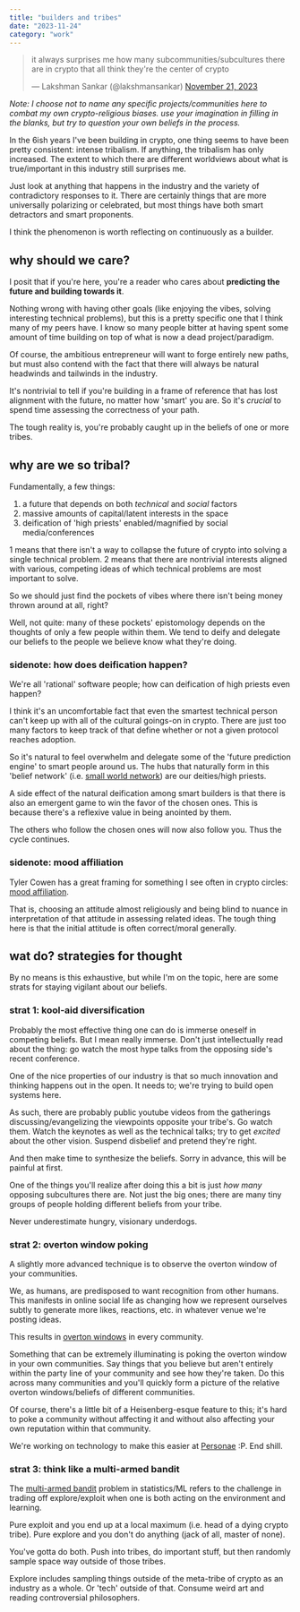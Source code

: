 ```yaml
---
title: "builders and tribes"
date: "2023-11-24"
category: "work"
---
```


<blockquote class="twitter-tweet"><p lang="en" dir="ltr">it always surprises me how many subcommunities/subcultures there are in crypto that all think they're the center of crypto</p>&mdash; Lakshman Sankar (@lakshmansankar) <a href="https://twitter.com/lakshmansankar/status/1727079319804269050?ref_src=twsrc%5Etfw">November 21, 2023</a></blockquote>

*Note: I choose not to name any specific projects/communities here to combat my own crypto-religious biases. use your imagination in filling in the blanks, but try to question your own beliefs in the process.*

In the 6ish years I've been building in crypto, one thing seems to have been pretty consistent: intense tribalism. If anything, the tribalism has only increased. The extent to which there are different worldviews about what is true/important in this industry still surprises me.

Just look at anything that happens in the industry and the variety of contradictory responses to it. There are certainly things that are more universally polarizing or celebrated, but most things have both smart detractors and smart proponents.

I think the phenomenon is worth reflecting on continuously as a builder.

## why should we care?

I posit that if you're here, you're a reader who cares about **predicting the future and building towards it**.

Nothing wrong with having other goals (like enjoying the vibes, solving interesting technical problems), but this is a pretty specific one that I think many of my peers have. I know so many people bitter at having spent some amount of time building on top of what is now a dead project/paradigm.

Of course, the ambitious entrepreneur will want to forge entirely new paths, but must also contend with the fact that there will always be natural headwinds and tailwinds in the industry.

It's nontrivial to tell if you're building in a frame of reference that has lost alignment with the future, no matter how 'smart' you are. So it's *crucial* to spend time assessing the correctness of your path.

The tough reality is, you're probably caught up in the beliefs of one or more tribes.

## why are we so tribal?

Fundamentally, a few things:

1. a future that depends on both *technical* and *social* factors
2. massive amounts of capital/latent interests in the space
3. deification of 'high priests' enabled/magnified by social media/conferences

1 means that there isn't a way to collapse the future of crypto into solving a single technical problem. 2 means that there are nontrivial interests aligned with various, competing ideas of which technical problems are most important to solve.

So we should just find the pockets of vibes where there isn't being money thrown around at all, right?

Well, not quite: many of these pockets' epistomology depends on the thoughts of only a few people within them. We tend to deify and delegate our beliefs to the people we believe know what they're doing.

### sidenote: how does deification happen?

We're all 'rational' software people; how can deification of high priests even happen?

I think it's an uncomfortable fact that even the smartest technical person can't keep up with all of the cultural goings-on in crypto. There are just too many factors to keep track of that define whether or not a given protocol reaches adoption.

So it's natural to feel overwhelm and delegate some of the 'future prediction engine' to smart people around us. The hubs that naturally form in this 'belief network' (i.e. [small world network](https://en.wikipedia.org/wiki/Small-world_network)) are our deities/high priests.

A side effect of the natural deification among smart builders is that there is also an emergent game to win the favor of the chosen ones. This is because there's a reflexive value in being anointed by them.

The others who follow the chosen ones will now also follow you. Thus the cycle continues.

### sidenote: mood affiliation

Tyler Cowen has a great framing for something I see often in crypto circles: [mood affiliation](https://marginalrevolution.com/marginalrevolution/2011/03/the-fallacy-of-mood-affiliation.html).

That is, choosing an attitude almost religiously and being blind to nuance in interpretation of that attitude in assessing related ideas. The tough thing here is that the initial attitude is often correct/moral generally.

## wat do? strategies for thought

By no means is this exhaustive, but while I'm on the topic, here are some strats for staying vigilant about our beliefs.

### strat 1: kool-aid diversification

Probably the most effective thing one can do is immerse oneself in competing beliefs. But I mean really immerse. Don't just intellectually read about the thing: go watch the most hype talks from the opposing side's recent conference.

One of the nice properties of our industry is that so much innovation and thinking happens out in the open. It needs to; we're trying to build open systems here.

As such, there are probably public youtube videos from the gatherings discussing/evangelizing the viewpoints opposite your tribe's. Go watch them. Watch the keynotes as well as the technical talks; try to get *excited* about the other vision. Suspend disbelief and pretend they're right.

And then make time to synthesize the beliefs. Sorry in advance, this will be painful at first.

One of the things you'll realize after doing this a bit is just *how many* opposing subcultures there are. Not just the big ones; there are many tiny groups of people holding different beliefs from your tribe.

Never underestimate hungry, visionary underdogs.

### strat 2: overton window poking

A slightly more advanced technique is to observe the overton window of your communities.

We, as humans, are predisposed to want recognition from other humans. This manifests in online social life as changing how we represent ourselves subtly to generate more likes, reactions, etc. in whatever venue we're posting ideas.

This results in [overton windows](https://en.wikipedia.org/wiki/Overton_window#:~:text=The%20Overton%20window%20is%20an,public%20to%20expand%20the%20window.) in every community.

Something that can be extremely illuminating is poking the overton window in your own communities. Say things that you believe but aren't entirely within the party line of your community and see how they're taken. Do this across many communities and you'll quickly form a picture of the relative overton windows/beliefs of different communities.

Of course, there's a little bit of a Heisenberg-esque feature to this; it's hard to poke a community without affecting it and without also affecting your own reputation within that community.

We're working on technology to make this easier at [Personae](https://twitter.com/personae_labs) :P. End shill.

### strat 3: think like a multi-armed bandit

The [multi-armed bandit](https://en.wikipedia.org/wiki/Multi-armed_bandit) problem in statistics/ML refers to the challenge in trading off explore/exploit when one is both acting on the environment and learning.

Pure exploit and you end up at a local maximum (i.e. head of a dying crypto tribe). Pure explore and you don't do anything (jack of all, master of none).

You've gotta do both. Push into tribes, do important stuff, but then randomly sample space way outside of those tribes.

Explore includes sampling things outside of the meta-tribe of crypto as an industry as a whole. Or 'tech' outside of that. Consume weird art and reading controversial philosophers.